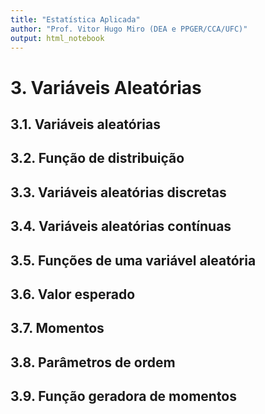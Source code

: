 ```yaml
---
title: "Estatística Aplicada"
author: "Prof. Vitor Hugo Miro (DEA e PPGER/CCA/UFC)"
output: html_notebook
---
```


# 3. Variáveis Aleatórias

## 3.1. Variáveis aleatórias

## 3.2. Função de distribuição

## 3.3. Variáveis aleatórias discretas

## 3.4. Variáveis aleatórias contínuas

## 3.5. Funções de uma variável aleatória

## 3.6. Valor esperado

## 3.7. Momentos

## 3.8. Parâmetros de ordem

## 3.9. Função geradora de momentos

